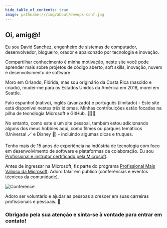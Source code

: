 ```yaml
---
hide_table_of_contents: true
image: pathname:///img/about/devops-conf.jpg
---
```


## Oi, amig@!

Eu sou David Sanchez, engenheiro de sistemas de computador, desenvolvedor, blogueiro, orador e apaixonado por tecnologia e inovação.

Compartilhar conhecimento é minha motivação, neste site você pode aprender mais sobre projetos de código aberto, soft skills, inovação, nuvem e desenvolvimento de software.

Moro em Orlando, Flórida, mas sou originário da Costa Rica (nascido e criado), mudei-me para os Estados Unidos da América em 2018, morei em Seattle.

Falo espanhol (nativo), inglês (avanzado) e português (limitado) - Este site está disponível nestes três idiomas. Minhas contribuições estão focadas na pilha de tecnologia Microsoft e GitHub. 🧑🏼‍💻

No entanto, como este é um site pessoal, também estou adicionando alguns dos meus hobbies aqui, como filmes ou parques temáticos (Universal 🪄 e Disney 🏰) - incluindo algumas dicas e truques.

Tenho mais de 15 anos de experiência na indústria de tecnologia com foco em desenvolvimento de software e plataformas de colaboração. Eu sou [Profissional e instrutor certificado pela Microsoft](https://learn.microsoft.com/users/dsanchezcr/transcript/7o62li8gpo3z6qr).

Antes de ingressar na Microsoft, fiz parte do programa [Profissional Mais Valioso da Microsoft](https://mvp.microsoft.com). Adoro falar em público (conferências e eventos técnicos da comunidade).

![Conference](pathname:///img/about/devops-conf.jpg)

Adoro ser voluntário e ajudar as pessoas a crescer em suas carreiras profissionais e pessoais. 🚀

### Obrigado pela sua atenção e sinta-se à vontade para entrar em contato!